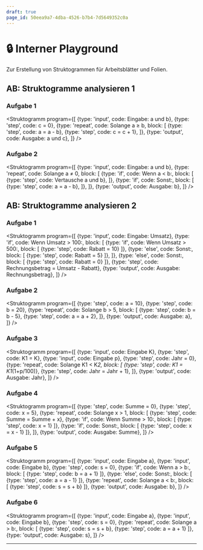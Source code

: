 ```yaml
---
draft: true
page_id: 50eea9a7-4dba-4526-b7b4-7d5649352c0a
---
```



# 🔒 Interner Playground
Zur Erstellung von Struktogrammen für Arbeitsblätter und Folien.

## AB: Struktogramme analysieren 1
### Aufgabe 1
<Struktogramm program={[
  {type: 'input', code: <span>Eingabe: <span className="var">a</span> und <span className="var">b</span></span>},
  {type: 'step', code: <span><span className="var">c</span> = 0</span>},
  {type: 'repeat', code: <span>Solange <span className="var">a</span> ≥ <span className="var">b</span></span>, block: [
      {type: 'step', code: <span><span className="var">a</span> = <span className="var">a</span> - <span className="var">b</span></span>},
      {type: 'step', code: <span><span className="var">c</span> = <span className="var">c</span> + 1</span>},
    ]},
  {type: 'output', code: <span>Ausgabe: <span className="var">a</span> und <span className="var">c</span></span>},
]} />

### Aufgabe 2
<Struktogramm program={[
  {type: 'input', code: <span>Eingabe: <span className="var">a</span> und <span className="var">b</span></span>},
  {type: 'repeat', code: <span>Solange <span className="var">a</span> ≠ 0</span>, block: [
      {type: 'if', code: <span>Wenn <span className="var">a</span> &lt; <span className="var">b</span>:</span>, block: [
          {type: 'step', code: <span>Vertausche <span className="var">a</span> und <span className="var">b</span></span>},
        ]},
      {type: 'if', code: <span>Sonst:</span>, block: [
          {type: 'step', code: <span><span className="var">a</span> = <span className="var">a</span> - <span className="var">b</span></span>},
        ]},
    ]},
  {type: 'output', code: <span>Ausgabe: <span className="var">b</span></span>},
]} />

## AB: Struktogramme analysieren 2
### Aufgabe 1
<Struktogramm program={[
  {type: 'input', code: <span>Eingabe: <span className="var">Umsatz</span></span>},
  {type: 'if', code: <span>Wenn <span className="var">Umsatz</span> &gt; 100:</span>, block: [
      {type: 'if', code: <span>Wenn <span className="var">Umsatz</span> &gt; 500:</span>, block: [
          {type: 'step', code: <span><span className="var">Rabatt</span> = 10</span>}
        ]},
      {type: 'else', code: <span>Sonst:</span>, block: [
          {type: 'step', code: <span><span className="var">Rabatt</span> = 5</span>}
        ]},
    ]},
  {type: 'else', code: <span>Sonst:</span>, block: [
      {type: 'step', code: <span><span className="var">Rabatt</span> = 0</span>}
    ]},
  {type: 'step', code: <span><span className="var">Rechnungsbetrag</span> = <span className="var">Umsatz</span> -  <span className="var">Rabatt</span></span>},
  {type: 'output', code: <span>Ausgabe: <span className="var">Rechnungsbetrag</span></span>},
]} />

### Aufgabe 2
<Struktogramm program={[
  {type: 'step', code: <span><span className="var">a</span> = 10</span>},
  {type: 'step', code: <span><span className="var">b</span> = 20</span>},
  {type: 'repeat', code: <span>Solange <span className="var">b</span> &gt; 5</span>, block: [
      {type: 'step', code: <span><span className="var">b</span> = <span className="var">b</span> - 5</span>},
      {type: 'step', code: <span><span className="var">a</span> = <span className="var">a</span> + 2</span>},
    ]},
  {type: 'output', code: <span>Ausgabe: <span className="var">a</span></span>},
]} />

### Aufgabe 3
<Struktogramm program={[
  {type: 'input', code: <span>Eingabe <span className="var">K</span></span>},
  {type: 'step', code: <span><span className="var">K1</span> = K</span>},
  {type: 'input', code: <span>Eingabe <span className="var">p</span></span>},
  {type: 'step', code: <span><span className="var">Jahr</span> = 0</span>},
  {type: 'repeat', code: <span>Solange <span className="var">K1</span> &lt; <span className="var">K</span>*2</span>, block: [
      {type: 'step', code: <span><span className="var">K1</span> = <span className="var">K1</span>*(1+<span className="var">p</span>/100)</span>},
      {type: 'step', code: <span><span className="var">Jahr</span> = <span className="var">Jahr</span> + 1</span>},
    ]},
  {type: 'output', code: <span>Ausgabe: <span className="var">Jahr</span></span>},
]} />

### Aufgabe 4
<Struktogramm program={[
  {type: 'step', code: <span><span className="var">Summe</span> = 0</span>},
  {type: 'step', code: <span><span className="var">x</span> = 5</span>},
  {type: 'repeat', code: <span>Solange <span className="var">x</span> &gt; 1</span>, block: [
      {type: 'step', code: <span><span className="var">Summe</span> = <span className="var">Summe</span> + <span className="var">x</span></span>},
      {type: 'if', code: <span>Wenn <span className="var">Summe</span> &gt; 10:</span>, block: [
          {type: 'step', code: <span><span className="var">x</span> = 1</span>}
        ]},
      {type: 'if', code: <span>Sonst:</span>, block: [
          {type: 'step', code: <span><span className="var">x</span> = <span className="var">x</span> - 1</span>}
        ]},
    ]},
  {type: 'output', code: <span>Ausgabe: <span className="var">Summe</span></span>},
]} />

### Aufgabe 5
<Struktogramm program={[
  {type: 'input', code: <span>Eingabe <span className="var">a</span></span>},
  {type: 'input', code: <span>Eingabe <span className="var">b</span></span>},
  {type: 'step', code: <span><span className="var">s</span> = 0</span>},
  {type: 'if', code: <span>Wenn <span className="var">a</span> &gt; <span className="var">b</span>:</span>, block: [
      {type: 'step', code: <span><span className="var">b</span> = <span className="var">a</span> + 1</span>}
    ]},
  {type: 'else', code: <span>Sonst:</span>, block: [
      {type: 'step', code: <span><span className="var">a</span> = <span className="var">a</span> - 1</span>}
    ]},
  {type: 'repeat', code: <span>Solange <span className="var">a</span> &lt; <span className="var">b</span>:</span>, block: [
      {type: 'step', code: <span><span className="var">s</span> = <span className="var">s</span> + <span className="var">b</span></span>}
    ]},
  {type: 'output', code: <span>Ausgabe: <span className="var">b</span></span>},
]} />

### Aufgabe 6
<Struktogramm program={[
  {type: 'input', code: <span>Eingabe <span className="var">a</span></span>},
  {type: 'input', code: <span>Eingabe <span className="var">b</span></span>},
  {type: 'step', code: <span><span className="var">s</span> = 0</span>},
  {type: 'repeat', code: <span>Solange <span className="var">a</span> &gt; <span className="var">b</span>:</span>, block: [
      {type: 'step', code: <span><span className="var">s</span> = <span className="var">s</span> + <span className="var">b</span></span>},
      {type: 'step', code: <span><span className="var">a</span> = <span className="var">a</span> + 1</span>}
    ]},
  {type: 'output', code: <span>Ausgabe: <span className="var">s</span></span>},
]} />

---
